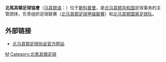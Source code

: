 {{國家足協 |
  Name               = 北馬其頓足球協會<br />''Football Federation of Macedonia''  |
  Logo               = Fed macedoine.png |
  Founded            = 1949年 |
  FIFA affiliation   = 1994年 |
  Region             = [[歐洲足協|歐洲足協]] |
  Region affiliation = 1994年 |
  President          = [[Haralampie_Hadzi-Risteski|Haralampie Hadzi-Risteski]] |
  Coach              = [[Mirsad_Jonuz|Mirsad Jonuz]]
}}
'''北馬其頓足球協會'''（[[马其顿语|马其顿语]]：'''{{lang|mk|Фудбалска Федерација на Македонија}}'''）位于[[斯科普里|斯科普里]]，是[[北马其顿共和国|北马其顿共和国]]足球事务的主管团体，负责组织足球联赛（[[北马其顿足球甲级联赛|北马其顿足球甲级联赛]]）和[[北马其顿国家足球队|北马其顿国家足球队]]。

== 外部链接 ==
* [http://www.ffm.com.mk/ 北马其顿足球协会官方网站]{{Wayback|url=http://www.ffm.com.mk/ |date=20080723182406 }}

{{UEFA成員國家足球協會}}
{{org-stub}}

[[Category:國家足球協會|M]]
[[Category:北馬其頓足球|Category:北馬其頓足球]]